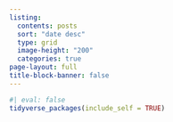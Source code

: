 ```yaml
---
listing:
  contents: posts
  sort: "date desc"
  type: grid
  image-height: "200"
  categories: true
page-layout: full
title-block-banner: false
---
```


```r
#| eval: false
tidyverse_packages(include_self = TRUE)
```

